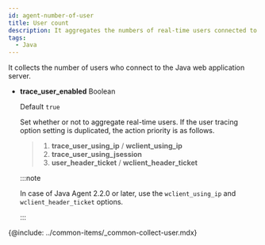 ```yaml
---
id: agent-number-of-user
title: User count
description: It aggregates the numbers of real-time users connected to WAS.
tags:
  - Java
---
```


It collects the number of users who connect to the Java web application server.

-   **trace_user_enabled** <span class='type'>Boolean</span>

    Default `true`

    Set whether or not to aggregate real-time users. If the user tracing option setting is duplicated, the action priority is as follows.

    > 1.  **trace_user_using_ip** / **wclient_using_ip**
    > 2.  **trace_user_using_jsession**
    > 3.  **user_header_ticket** / **wclient_header_ticket**

    :::note

    In case of Java Agent 2.2.0 or later, use the `wclient_using_ip` and `wclient_header_ticket` options.

    :::

{@include: ../common-items/_common-collect-user.mdx}  
